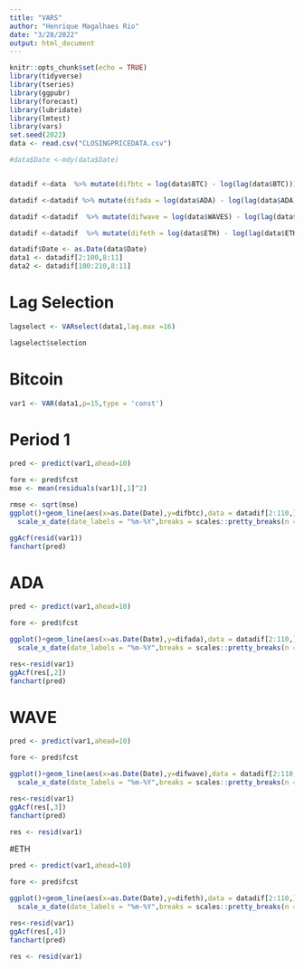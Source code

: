 ```yaml
---
title: "VARS"
author: "Henrique Magalhaes Rio"
date: "3/28/2022"
output: html_document
---
```


```r
knitr::opts_chunk$set(echo = TRUE)
library(tidyverse)
library(tseries)
library(ggpubr)
library(forecast)
library(lubridate)
library(lmtest)
library(vars)
set.seed(2022)
data <- read.csv("CLOSINGPRICEDATA.csv")

```




```r


#data$Date <-mdy(data$Date)


datadif <-data  %>% mutate(difbtc = log(data$BTC) - log(lag(data$BTC)))

datadif <-datadif %>% mutate(difada = log(data$ADA) - log(lag(data$ADA)))

datadif <-datadif  %>% mutate(difwave = log(data$WAVES) - log(lag(data$WAVES)))

datadif <-datadif  %>% mutate(difeth = log(data$ETH) - log(lag(data$ETH)))

datadif$Date <- as.Date(data$Date)
data1 <- datadif[2:100,8:11]
data2 <- datadif[100:210,8:11]


```

# Lag Selection 


```r
lagselect <- VARselect(data1,lag.max =16)

lagselect$selection
```



# Bitcoin

```r
var1 <- VAR(data1,p=15,type = 'const')

```


# Period 1 

```r
pred <- predict(var1,ahead=10)

fore <- pred$fcst
mse <- mean(residuals(var1)[,1]^2)

rmse <- sqrt(mse)
ggplot()+geom_line(aes(x=as.Date(Date),y=difbtc),data = datadif[2:110,])+
  scale_x_date(date_labels = "%m-%Y",breaks = scales::pretty_breaks(n = 15))+geom_line(aes(x=as.Date(data[101:110,]$Date),y=fore$difbtc[,1]),color='red')+labs(title="VAR forecasts for Bitcoin Period 1",x="Date")
```

```r
ggAcf(resid(var1))
fanchart(pred)

```



# ADA

```r
pred <- predict(var1,ahead=10)

fore <- pred$fcst

ggplot()+geom_line(aes(x=as.Date(Date),y=difada),data = datadif[2:110,])+
  scale_x_date(date_labels = "%m-%Y",breaks = scales::pretty_breaks(n = 15))+geom_line(aes(x=as.Date(data[101:110,]$Date),y=fore$difada[,1]),color='red')+labs(title="VAR forecasts for ADA",x="Date")
```

```r
res<-resid(var1)
ggAcf(res[,2])
fanchart(pred)

```










# WAVE


```r
pred <- predict(var1,ahead=10)

fore <- pred$fcst

ggplot()+geom_line(aes(x=as.Date(Date),y=difwave),data = datadif[2:110,])+
  scale_x_date(date_labels = "%m-%Y",breaks = scales::pretty_breaks(n = 15))+geom_line(aes(x=as.Date(data[101:110,]$Date),y=fore$difwave[,1]),color='red')+labs(title="VAR forecasts for ADA",x="Date")
```

```r
res<-resid(var1)
ggAcf(res[,3])
fanchart(pred)

```


```r
res <- resid(var1)


```




#ETH

```r
pred <- predict(var1,ahead=10)

fore <- pred$fcst

ggplot()+geom_line(aes(x=as.Date(Date),y=difeth),data = datadif[2:110,])+
  scale_x_date(date_labels = "%m-%Y",breaks = scales::pretty_breaks(n = 15))+geom_line(aes(x=as.Date(data[101:110,]$Date),y=fore$difeth[,1]),color='red')+labs(title="VAR forecasts for ADA",x="Date")
```

```r
res<-resid(var1)
ggAcf(res[,4])
fanchart(pred)

```


```r
res <- resid(var1)


```





